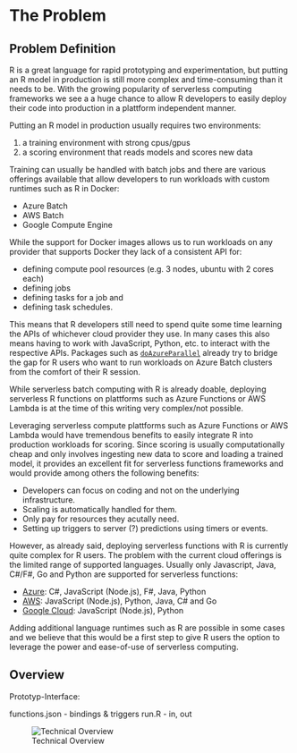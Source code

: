 # The Problem
<!-- 
Outlining the issue / weak point / problem to be solved by this proposal. This should be a compelling section that sets the reader up for the next section - the proposed solution!

It is important to cover:

 - [ ] What the problem is
 - [ ] Who it affects
 - [ ] Have there been previous attempts to resolve the problem
 - [ ] Why it should be tackled
-->

## Problem Definition

R is a great language for rapid prototyping and experimentation, but putting an R model in production is still more complex and time-consuming than it needs to be. With the growing popularity of serverless computing frameworks we see a a huge chance to allow R developers to easily deploy their code into production in a plattform independent manner.


Putting an R model in production usually requires two environments:

1. a training environment with strong cpus/gpus
2. a scoring environment that reads models and scores new data

Training can usually be handled with batch jobs and there are various offerings available that allow developers to run workloads with custom runtimes such as R in Docker:

- Azure Batch
- AWS Batch
- Google Compute Engine

While the support for Docker images allows us to run workloads on any provider that supports Docker they lack of a consistent API for:

- defining compute pool resources (e.g. 3 nodes, ubuntu with 2 cores each)
- defining jobs
- defining tasks for a job and
- defining task schedules.

This means that R developers still need to spend quite some time learning the APIs of whichever cloud provider they use. In many cases this also means having to work with JavaScript, Python, etc. to interact with the respective APIs. Packages such as [`doAzureParallel`](https://github.com/Azure/doAzureParallel) already try to bridge the gap for R users who want to run workloads on Azure Batch clusters from the comfort of their R session.

While serverless batch computing with R is already doable, deploying serverless R functions on plattforms such as Azure Functions or AWS Lambda is at the time of this writing very complex/not possible.

Leveraging serverless compute plattforms such as Azure Functions or AWS Lambda would have tremendous benefits to easily integrate R into production workloads for scoring. Since scoring is usually computationally cheap and only involves ingesting new data to score and loading a trained model, it provides an excellent fit for serverless functions frameworks and would provide among others the following benefits:

- Developers can focus on coding and not on the underlying infrastructure.
- Scaling is automatically handled for them.
- Only pay for resources they acutally need.
- Setting up triggers to server  (?) predictions using timers or events.

However, as already said, deploying serverless functions with R is currently quite complex for R users. The problem with the current cloud offerings is the limited range of supported languages. Usually only Javascript, Java, C#/F#, Go and Python are supported for serverless functions:

- [Azure](https://docs.microsoft.com/en-us/azure/azure-functions/supported-languages): C#, JavaScript (Node.js), F#, Java, Python
- [AWS](https://aws.amazon.com/lambda/faqs/): JavaScript (Node.js), Python, Java, C# and Go
- [Google Cloud](https://cloud.google.com/functions/docs/writing/): JavaScript (Node.js), Python

Adding additional language runtimes such as R are possible in some cases and we believe that this would be a first step to give R users the option to leverage the power and ease-of-use of serverless computing.

## Overview

Prototyp-Interface:

functions.json - bindings & triggers
run.R - in, out

![Technical Overview](proposal/img/serverless.png)
